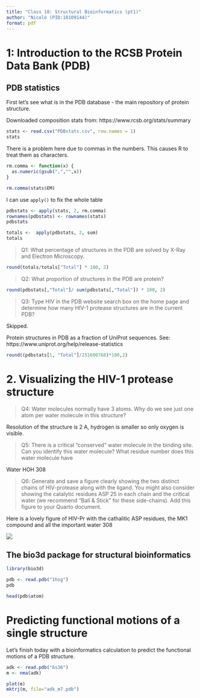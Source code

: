 ```yaml
---
title: "Class 10: Structural Bioinformatics (pt1)"
author: "Nicolò (PID:18109144)"
format: pdf
---
```


# 1: Introduction to the RCSB Protein Data Bank (PDB)

## PDB statistics

First let's see what is in the PDB database - the main repository of protein structure.

Downloaded composition stats from: https://www.rcsb.org/stats/summary

```r
stats <- read.csv("PDBstats.csv", row.names = 1)
stats
```

There is a problem here due to commas in the numbers. This causes R to treat them as characters.

```r
rm.comma <- function(x) {
  as.numeric(gsub(",","",x))
}
```

```r
rm.comma(stats$EM)
```

I can use `apply()` to fix the whole table

```r
pdbstats <- apply(stats, 2, rm.comma)
rownames(pdbstats) <- rownames(stats)
pdbstats
```

```r
totals <-  apply(pdbstats, 2, sum)
totals
```

> Q1: What percentage of structures in the PDB are solved by X-Ray and Electron Microscopy.

```r
round(totals/totals["Total"] * 100, 2)
```

> Q2: What proportion of structures in the PDB are protein?

```r
round(pdbstats[,"Total"]/ sum(pdbstats[,"Total"]) * 100, 2)
```

> Q3: Type HIV in the PDB website search box on the home page and determine how many HIV-1 protease structures are in the current PDB?

Skipped.

Protein structures in PDB as a fraction of UniProt sequences.
See: https://www.uniprot.org/help/release-statistics

```r
round((pdbstats[1, "Total"]/251600768)*100,2)
```

# 2. Visualizing the HIV-1 protease structure

> Q4: Water molecules normally have 3 atoms. Why do we see just one atom per water molecule in this structure?

Resolution of the structure is 2 A, hydrogen is smaller so only oxygen is visible.

> Q5: There is a critical “conserved” water molecule in the binding site. Can you identify this water molecule? What residue number does this water molecule have

Water HOH 308

> Q6: Generate and save a figure clearly showing the two distinct chains of HIV-protease along with the ligand. You might also consider showing the catalytic residues ASP 25 in each chain and the critical water (we recommend “Ball & Stick” for these side-chains). Add this figure to your Quarto document.

Here is a lovely figure of HIV-Pr with the cathalitic ASP residues, the MK1 compound and all the important water 308

![](1HSG.png)

## The bio3d package for structural bioinformatics

```r
library(bio3d)

pdb <- read.pdb("1hsg")
pdb
```

```r
head(pdb$atom)
```

# Predicting functional motions of a single structure

Let's finish today with a bioinformatics calculation to predict the functional motions of a PDB structure.

```r
adk <- read.pdb("6s36")
m <- nma(adk)
```

```r
plot(m)
mktrj(m, file="adk_m7.pdb")
```